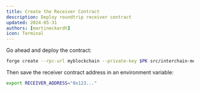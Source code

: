 ```yaml
---
title: Create the Receiver Contract
description: Deploy roundtrip receiver contract
updated: 2024-05-31
authors: [martineckardt]
icon: Terminal
---
```


Go ahead and deploy the contract:

```bash
forge create --rpc-url myblockchain --private-key $PK src/interchain-messaging/1-send-roundtrip/receiverOnAvalanche L1.sol:ReceiverOnAvalanche L1
```

Then save the receiver contract address in an environment variable:

```bash
export RECEIVER_ADDRESS="0x123..."
```